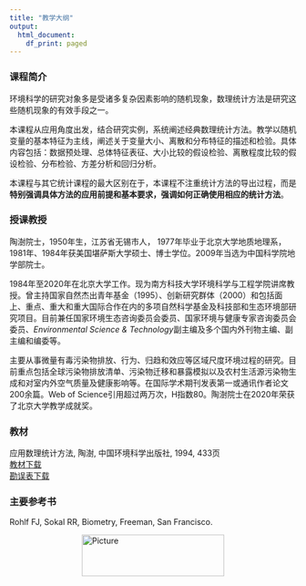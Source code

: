 ```yaml
---
title: "教学大纲"
output:
  html_document:
    df_print: paged
---
```


### 课程简介

环境科学的研究对象多是受诸多复杂因素影响的随机现象，数理统计方法是研究这些随机现象的有效手段之一。

本课程从应用角度出发，结合研究实例，系统阐述经典数理统计方法。教学以随机变量的基本特征为主线，阐述关于变量大小、离散和分布特征的描述和检验。具体内容包括：数据预处理、总体特征表征、大小比较的假设检验、离散程度比较的假设检验、分布检验、方差分析和回归分析。

本课程与其它统计课程的最大区别在于，本课程不注重统计方法的导出过程，而是**特别强调具体方法的应用前提和基本要求，强调如何正确使用相应的统计方法**。

### 授课教授

陶澍院士，1950年生，江苏省无锡市人， 1977年毕业于北京大学地质地理系，1981年、1984年获美国堪萨斯大学硕士、博士学位。2009年当选为中国科学院地学部院士。

1984年至2020年在北京大学工作。现为南方科技大学环境科学与工程学院讲席教授。曾主持国家自然杰出青年基金（1995）、创新研究群体（2000）和包括面上、重点、重大和重大国际合作在内的多项自然科学基金及科技部和生态环境部研究项目。目前兼任国家环境生态咨询委员会委员、国家环境与健康专家咨询委员会委员、*Environmental Science & Technology*副主编及多个国内外刊物主编、副主编和编委等。

主要从事微量有毒污染物排放、行为、归趋和效应等区域尺度环境过程的研究。目前重点包括全球污染物排放清单、污染物迁移和暴露模拟以及农村生活源污染物生成和对室内外空气质量及健康影响等。在国际学术期刊发表第一或通讯作者论文200余篇。Web of Science引用超过两万次，H指数80。陶澍院士在2020年荣获了北京大学教学成就奖。

### 教材

应用数理统计方法, 陶澍, 中国环境科学出版社, 1994, 433页  
[教材下载](https://zhu-group.github.io/ams/download/应用数理统计方法_陶澍_清晰版.pdf)  
[勘误表下载](https://zhu-group.github.io/ams/download/应用数理统计方法_勘误表.pdf)

### 主要参考书

Rohlf FJ, Sokal RR, Biometry, Freeman, San Francisco.

<img src="figs/logo.jpg" 
        alt="Picture" 
        width="250" 
        height="73" 
        style="display: block; margin: 0 auto" />